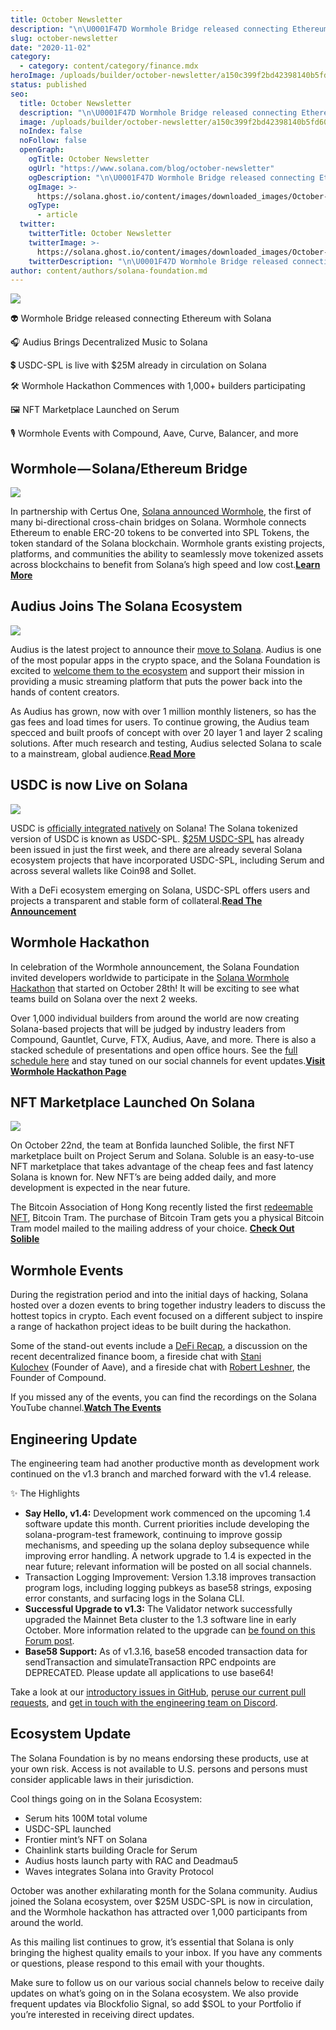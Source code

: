 ```yaml
---
title: October Newsletter
description: "\n\U0001F47D Wormhole Bridge released connecting Ethereum with Solana\n\U0001F3A7 Audius Brings Decentralized Music to Solana\n\U0001F4B2 USDC-SPL is live with $25M…\n"
slug: october-newsletter
date: "2020-11-02"
category:
  - category: content/category/finance.mdx
heroImage: /uploads/builder/october-newsletter/a150c399f2bd42398140b5fd601b7dbc.png
status: published
seo:
  title: October Newsletter
  description: "\n\U0001F47D Wormhole Bridge released connecting Ethereum with Solana\n\U0001F3A7 Audius Brings Decentralized Music to Solana\n\U0001F4B2 USDC-SPL is live with $25M…\n"
  image: /uploads/builder/october-newsletter/a150c399f2bd42398140b5fd601b7dbc.png
  noIndex: false
  noFollow: false
  openGraph:
    ogTitle: October Newsletter
    ogUrl: "https://www.solana.com/blog/october-newsletter"
    ogDescription: "\n\U0001F47D Wormhole Bridge released connecting Ethereum with Solana\n\U0001F3A7 Audius Brings Decentralized Music to Solana\n\U0001F4B2 USDC-SPL is live with $25M…\n"
    ogImage: >-
      https://solana.ghost.io/content/images/downloaded_images/October-Newsletter/1-BQA1tJ6rN6afHMcM5g9SgQ-3.png
    ogType:
      - article
  twitter:
    twitterTitle: October Newsletter
    twitterImage: >-
      https://solana.ghost.io/content/images/downloaded_images/October-Newsletter/1-BQA1tJ6rN6afHMcM5g9SgQ-3.png
    twitterDescription: "\n\U0001F47D Wormhole Bridge released connecting Ethereum with Solana\n\U0001F3A7 Audius Brings Decentralized Music to Solana\n\U0001F4B2 USDC-SPL is live with $25M…\n"
author: content/authors/solana-foundation.md
---
```


![](/uploads/builder/october-newsletter/image-1.png)

👽 Wormhole Bridge released connecting Ethereum with Solana

🎧 Audius Brings Decentralized Music to Solana

💲 USDC-SPL is live with $25M already in circulation on Solana

🛠 Wormhole Hackathon Commences with 1,000+ builders participating

🖼 NFT Marketplace Launched on Serum

🎙 Wormhole Events with Compound, Aave, Curve, Balancer, and more

## **Wormhole — Solana/Ethereum Bridge**

![](/uploads/builder/october-newsletter/image-2.gif)

In partnership with Certus One, [Solana announced Wormhole](https://medium.com/solana-labs/wormhole-solana-ethereum-bridge-d5502e944acb?ref=solana.ghost.io), the first of many bi-directional cross-chain bridges on Solana. Wormhole connects Ethereum to enable ERC-20 tokens to be converted into SPL Tokens, the token standard of the Solana blockchain. Wormhole grants existing projects, platforms, and communities the ability to seamlessly move tokenized assets across blockchains to benefit from Solana’s high speed and low cost.[**Learn More**](https://medium.com/solana-labs/wormhole-solana-ethereum-bridge-d5502e944acb?ref=solana.ghost.io)

## **Audius Joins The Solana Ecosystem**

![](/uploads/builder/october-newsletter/image-3.jpg)

Audius is the latest project to announce their [move to Solana](https://medium.com/audius/audius-selects-solana-to-scale-community-owned-music-streaming-8a868db644eb?ref=solana.ghost.io). Audius is one of the most popular apps in the crypto space, and the Solana Foundation is excited to [welcome them to the ecosystem](https://medium.com/solana-labs/audius-chooses-solana-to-scale-long-term-b945925709ea?ref=solana.ghost.io) and support their mission in providing a music streaming platform that puts the power back into the hands of content creators.

As Audius has grown, now with over 1 million monthly listeners, so has the gas fees and load times for users. To continue growing, the Audius team specced and built proofs of concept with over 20 layer 1 and layer 2 scaling solutions. After much research and testing, Audius selected Solana to scale to a mainstream, global audience.[**Read More**](https://medium.com/audius/audius-selects-solana-to-scale-community-owned-music-streaming-8a868db644eb?ref=solana.ghost.io)

## **USDC is now Live on Solana**

![](/uploads/builder/october-newsletter/image-4.jpg)

USDC is [officially integrated natively](https://www.circle.com/blog/circle-solana-partner-to-bring-usdc-to-solana-blockchain?ref=solana.ghost.io) on Solana! The Solana tokenized version of USDC is known as USDC-SPL. [$25M USDC-SPL](https://explorer.solana.com/address/EPjFWdd5AufqSSqeM2qN1xzybapC8G4wEGGkZwyTDt1v/largest?ref=solana.ghost.io) has already been issued in just the first week, and there are already several Solana ecosystem projects that have incorporated USDC-SPL, including Serum and across several wallets like Coin98 and Sollet.

With a DeFi ecosystem emerging on Solana, USDC-SPL offers users and projects a transparent and stable form of collateral.[**Read The Announcement**](https://www.circle.com/blog/circle-solana-partner-to-bring-usdc-to-solana-blockchain?mc_cid=62a87c9214&mc_eid=%5BUNIQID%5D&ref=solana.ghost.io)

## **Wormhole Hackathon**

In celebration of the Wormhole announcement, the Solana Foundation invited developers worldwide to participate in the [Solana Wormhole Hackathon](https://solana.com/hackathon?ref=solana.ghost.io) that started on October 28th! It will be exciting to see what teams build on Solana over the next 2 weeks.

Over 1,000 individual builders from around the world are now creating Solana-based projects that will be judged by industry leaders from Compound, Gauntlet, Curve, FTX, Audius, Aave, and more. There is also a stacked schedule of presentations and open office hours. See the [full schedule here](https://solana.com/hackathon?ref=solana.ghost.io) and stay tuned on our social channels for event updates.[**Visit Wormhole Hackathon Page**](https://solana.com/hackathon?ref=solana.ghost.io)

## **NFT Marketplace Launched On Solana**

![](/uploads/builder/october-newsletter/image-5.gif)

On October 22nd, the team at Bonfida launched Solible, the first NFT marketplace built on Project Serum and Solana. Soluble is an easy-to-use NFT marketplace that takes advantage of the cheap fees and fast latency Solana is known for. New NFT’s are being added daily, and more development is expected in the near future.

The Bitcoin Association of Hong Kong recently listed the first [redeemable NFT](https://solible.com/?ref=solana.ghost.io#/bitcoin-tram), Bitcoin Tram. The purchase of Bitcoin Tram gets you a physical Bitcoin Tram model mailed to the mailing address of your choice. [**Check Out Solible**](https://solible.com/?ref=solana.ghost.io#/)

## **Wormhole Events**

During the registration period and into the initial days of hacking, Solana hosted over a dozen events to bring together industry leaders to discuss the hottest topics in crypto. Each event focused on a different subject to inspire a range of hackathon project ideas to be built during the hackathon.

Some of the stand-out events include a [DeFi Recap](https://www.youtube.com/watch?v=2gSdJS7ud7Y&ab_channel=Solana&ref=solana.ghost.io), a discussion on the recent decentralized finance boom, a fireside chat with [Stani Kulochev](https://www.youtube.com/watch?v=e1zI3d1BlK4&t=19s&ab_channel=Solana&ref=solana.ghost.io) (Founder of Aave), and a fireside chat with [Robert Leshner](https://www.youtube.com/watch?v=_5U-o7zQ5K0&t=7s&ab_channel=Solana&ref=solana.ghost.io), the Founder of Compound.

If you missed any of the events, you can find the recordings on the Solana YouTube channel.[**Watch The Events**](https://www.youtube.com/c/solanalabs?ref=solana.ghost.io)

## **Engineering Update**

The engineering team had another productive month as development work continued on the v1.3 branch and marched forward with the v1.4 release.

✨ The Highlights

- **Say Hello, v1.4:** Development work commenced on the upcoming 1.4 software update this month. Current priorities include developing the solana-program-test framework, continuing to improve gossip mechanisms, and speeding up the solana deploy subsequence while improving error handling. A network upgrade to 1.4 is expected in the near future; relevant information will be posted on all social channels.
- Transaction Logging Improvement: Version 1.3.18 improves transaction program logs, including logging pubkeys as base58 strings, exposing error constants, and surfacing logs in the Solana CLI.
- **Successful Upgrade to v1.3:** The Validator network successfully upgraded the Mainnet Beta cluster to the 1.3 software line in early October. More information related to the upgrade can [be found on this Forum post](https://forums.solana.com/t/solana-v1-3-release-proposal/917?ref=solana.ghost.io).
- **Base58 Support:** As of v1.3.16, base58 encoded transaction data for sendTransaction and simulateTransaction RPC endpoints are DEPRECATED. Please update all applications to use base64!

Take a look at our [introductory issues in GitHub](https://github.com/solana-labs/solana/labels/good%20first%20issue?ref=solana.ghost.io), [peruse our current pull requests](https://github.com/solana-labs/solana/pulls?ref=solana.ghost.io), and [get in touch with the engineering team on Discord](https://solana.com/discord?ref=solana.ghost.io).

## **Ecosystem Update**

The Solana Foundation is by no means endorsing these products, use at your own risk. Access is not available to U.S. persons and persons must consider applicable laws in their jurisdiction.

Cool things going on in the Solana Ecosystem:

- Serum hits 100M total volume
- USDC-SPL launched
- Frontier mint’s NFT on Solana
- Chainlink starts building Oracle for Serum
- Audius hosts launch party with RAC and Deadmau5
- Waves integrates Solana into Gravity Protocol

October was another exhilarating month for the Solana community. Audius joined the Solana ecosystem, over $25M USDC-SPL is now in circulation, and the Wormhole hackathon has attracted over 1,000 participants from around the world.

As this mailing list continues to grow, it’s essential that Solana is only bringing the highest quality emails to your inbox. If you have any comments or questions, please respond to this email with your thoughts.

Make sure to follow us on our various social channels below to receive daily updates on what’s going on in the Solana ecosystem. We also provide frequent updates via Blockfolio Signal, so add $SOL to your Portfolio if you’re interested in receiving direct updates.
